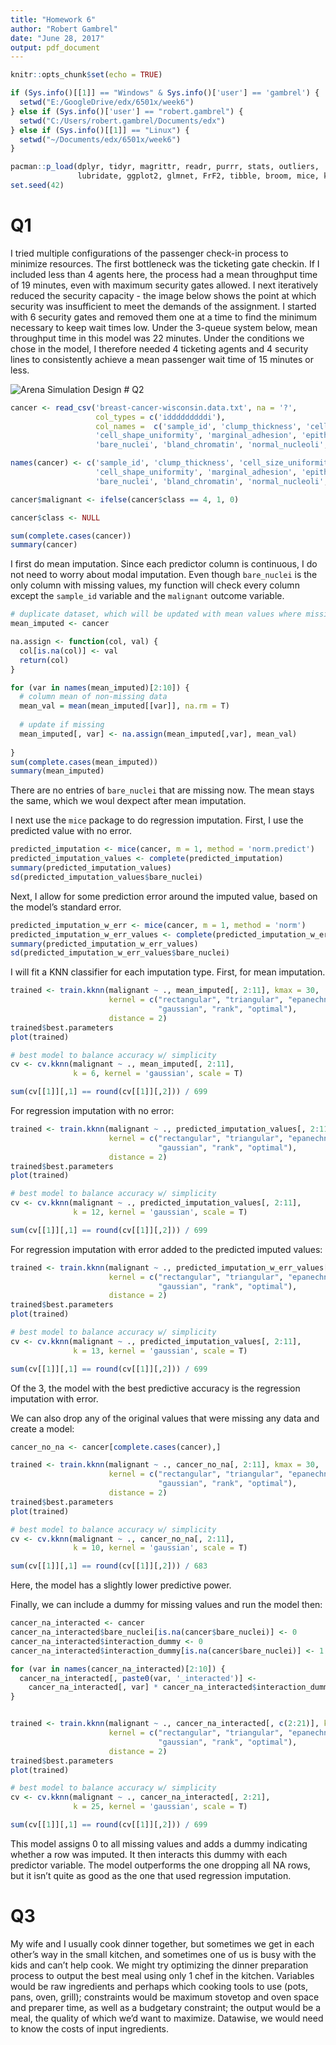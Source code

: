 ```yaml
---
title: "Homework 6"
author: "Robert Gambrel"
date: "June 28, 2017"
output: pdf_document
---
```


```r
knitr::opts_chunk$set(echo = TRUE)

if (Sys.info()[[1]] == "Windows" & Sys.info()['user'] == 'gambrel') {
  setwd("E:/GoogleDrive/edx/6501x/week6")
} else if (Sys.info()['user'] == "robert.gambrel") {
  setwd("C:/Users/robert.gambrel/Documents/edx")
} else if (Sys.info()[[1]] == "Linux") {
  setwd("~/Documents/edx/6501x/week6")
}

```

```r

pacman::p_load(dplyr, tidyr, magrittr, readr, purrr, stats, outliers, 
               lubridate, ggplot2, glmnet, FrF2, tibble, broom, mice, kknn)
set.seed(42)
```

# Q1

I tried multiple configurations of the passenger check-in process to minimize resources. The first bottleneck was the ticketing gate checkin. If I included less than 4 agents here, the process had a mean throughput time of 19 minutes, even with maximum security gates allowed. I next iteratively reduced the security capacity - the image below shows the point at which security was insufficient to meet the demands of the assignment. I started with 6 security gates and removed them one at a time to find the minimum necessary to keep wait times low. Under the 3-queue system below, mean throughput time in this model was 22 minutes. Under the conditions we chose in the model, I therefore needed 4 ticketing agents and 4 security lines to consistently achieve a mean passenger wait time of 15 minutes or less.

![Arena Simulation Design](simulation_flow.png)
# Q2
```r
cancer <- read_csv('breast-cancer-wisconsin.data.txt', na = '?',
                   col_types = c('idddddddddi'),
                   col_names =  c('sample_id', 'clump_thickness', 'cell_size_uniformity',
                   'cell_shape_uniformity', 'marginal_adhesion', 'epithelial_cell_size',
                   'bare_nuclei', 'bland_chromatin', 'normal_nucleoli', 'mitoses', 'class'))

names(cancer) <- c('sample_id', 'clump_thickness', 'cell_size_uniformity',
                   'cell_shape_uniformity', 'marginal_adhesion', 'epithelial_cell_size',
                   'bare_nuclei', 'bland_chromatin', 'normal_nucleoli', 'mitoses', 'class')

cancer$malignant <- ifelse(cancer$class == 4, 1, 0)

cancer$class <- NULL

sum(complete.cases(cancer))
summary(cancer)

```

I first do mean imputation. Since each predictor column is continuous, I do not need to worry about modal imputation. Even though `bare_nuclei` is the only column with missing values, my function will check every column except the `sample_id` variable and the `malignant` outcome variable.

```r
# duplicate dataset, which will be updated with mean values where missing
mean_imputed <- cancer

na.assign <- function(col, val) {
  col[is.na(col)] <- val
  return(col)
}

for (var in names(mean_imputed)[2:10]) {
  # column mean of non-missing data
  mean_val = mean(mean_imputed[[var]], na.rm = T)
  
  # update if missing
  mean_imputed[, var] <- na.assign(mean_imputed[,var], mean_val)
  
}
sum(complete.cases(mean_imputed))
summary(mean_imputed)
```
There are no entries of `bare_nuclei` that are missing now. The mean stays the same, which we woul dexpect after mean imputation.

I next use the `mice` package to do regression imputation. First, I use the predicted value with no error.

```r
predicted_imputation <- mice(cancer, m = 1, method = 'norm.predict')
predicted_imputation_values <- complete(predicted_imputation)
summary(predicted_imputation_values)
sd(predicted_imputation_values$bare_nuclei)
```

Next, I allow for some prediction error around the imputed value, based on the model's standard error.

```r
predicted_imputation_w_err <- mice(cancer, m = 1, method = 'norm')
predicted_imputation_w_err_values <- complete(predicted_imputation_w_err)
summary(predicted_imputation_w_err_values)
sd(predicted_imputation_w_err_values$bare_nuclei)

```

I will fit a KNN classifier for each imputation type. First, for mean imputation.

```r

trained <- train.kknn(malignant ~ ., mean_imputed[, 2:11], kmax = 30,
                      kernel = c("rectangular", "triangular", "epanechnikov",
                                 "gaussian", "rank", "optimal"),
                      distance = 2)
trained$best.parameters
plot(trained)

# best model to balance accuracy w/ simplicity
cv <- cv.kknn(malignant ~ ., mean_imputed[, 2:11], 
              k = 6, kernel = 'gaussian', scale = T)

sum(cv[[1]][,1] == round(cv[[1]][,2])) / 699
```

For regression imputation with no error:

```r

trained <- train.kknn(malignant ~ ., predicted_imputation_values[, 2:11], kmax = 30,
                      kernel = c("rectangular", "triangular", "epanechnikov",
                                 "gaussian", "rank", "optimal"),
                      distance = 2)
trained$best.parameters
plot(trained)

# best model to balance accuracy w/ simplicity
cv <- cv.kknn(malignant ~ ., predicted_imputation_values[, 2:11], 
              k = 12, kernel = 'gaussian', scale = T)

sum(cv[[1]][,1] == round(cv[[1]][,2])) / 699

```

For regression imputation with error added to the predicted imputed values:

```r

trained <- train.kknn(malignant ~ ., predicted_imputation_w_err_values[, 2:11], kmax = 30,
                      kernel = c("rectangular", "triangular", "epanechnikov",
                                 "gaussian", "rank", "optimal"),
                      distance = 2)
trained$best.parameters
plot(trained)

# best model to balance accuracy w/ simplicity
cv <- cv.kknn(malignant ~ ., predicted_imputation_values[, 2:11], 
              k = 13, kernel = 'gaussian', scale = T)

sum(cv[[1]][,1] == round(cv[[1]][,2])) / 699

```

Of the 3, the model with the best predictive accuracy is the regression imputation with error.

We can also drop any of the original values that were missing any data and create a model:

```r
cancer_no_na <- cancer[complete.cases(cancer),]

trained <- train.kknn(malignant ~ ., cancer_no_na[, 2:11], kmax = 30,
                      kernel = c("rectangular", "triangular", "epanechnikov",
                                 "gaussian", "rank", "optimal"),
                      distance = 2)
trained$best.parameters
plot(trained)

# best model to balance accuracy w/ simplicity
cv <- cv.kknn(malignant ~ ., cancer_no_na[, 2:11], 
              k = 10, kernel = 'gaussian', scale = T)

sum(cv[[1]][,1] == round(cv[[1]][,2])) / 683
```
Here, the model has a slightly lower predictive power.

Finally, we can include a dummy for missing values and run the model then:

```r
cancer_na_interacted <- cancer
cancer_na_interacted$bare_nuclei[is.na(cancer$bare_nuclei)] <- 0
cancer_na_interacted$interaction_dummy <- 0
cancer_na_interacted$interaction_dummy[is.na(cancer$bare_nuclei)] <- 1

for (var in names(cancer_na_interacted)[2:10]) {
  cancer_na_interacted[, paste0(var, '_interacted')] <- 
    cancer_na_interacted[, var] * cancer_na_interacted$interaction_dummy
}


trained <- train.kknn(malignant ~ ., cancer_na_interacted[, c(2:21)], kmax = 30,
                      kernel = c("rectangular", "triangular", "epanechnikov",
                                 "gaussian", "rank", "optimal"),
                      distance = 2)
trained$best.parameters
plot(trained)

# best model to balance accuracy w/ simplicity
cv <- cv.kknn(malignant ~ ., cancer_na_interacted[, 2:21], 
              k = 25, kernel = 'gaussian', scale = T)

sum(cv[[1]][,1] == round(cv[[1]][,2])) / 699
```
This model assigns 0 to all missing values and adds a dummy indicating whether a row was imputed. It then interacts this dummy with each predictor variable. The model outperforms the one dropping all NA rows, but it isn't quite as good as the one that used regression imputation.

# Q3

My wife and I usually cook dinner together, but sometimes we get in each other's way in the small kitchen, and sometimes one of us is busy with the kids and can't help cook. We might try optimizing the dinner preparation process to output the best meal using only 1 chef in the kitchen. Variables would be raw ingredients and perhaps which cooking tools to use (pots, pans, oven, grill); constraints would be maximum stovetop and oven space and preparer time, as well as a budgetary constraint; the output would be a meal, the quality of which we'd want to maximize. Datawise, we would need to know the costs of input ingredients. 

